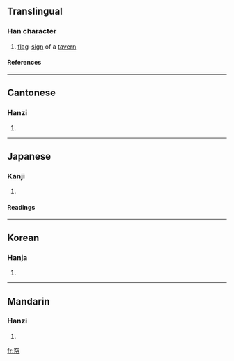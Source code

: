 {{see|簾}}

==Translingual==
===Han character===
{{Han char|rn=50|rad=巾|as=05|sn=8|four=3022<sub>7</sub>|canj=十金中月 (JCLB)}}
# [[flag]]-[[sign]] of a [[tavern]]
====References====
{{Han ref|kx=0330.030|dkj=08851|dj=0635.220|hdz=10735.080|uh=5E18|ud=24088|bh=A9A9|bd=43433}}
----
==Cantonese==
===Hanzi===
{{yue-hanzi|jyut=|y=lim4}}
# {{defn|Cantonese}}
----
==Japanese==
===Kanji===
{{ja-kanji|grade=|rs=巾05}}
# {{defn|Japanese}} 
====Readings====
{{ja-readings|on=[[れん]] (ren), [[しん]] (shin), [[じん]] (jin), [[よう]] (yō)|kun=[[さけばた]] (sakebata)}}
----
==Korean==
===Hanja===
{{ko-hanja|hangeul=[[렴]]|rv=ryeom|mr=ryŏm}}
# {{defn|Korean}}
----
==Mandarin==
===Hanzi===
{{cmn-hanzi|tra=簾|pin=[[lián]] (lian2)|wg=lien<sup>2</sup>}}
# {{defn|Mandarin}}

[[fr:帘]]